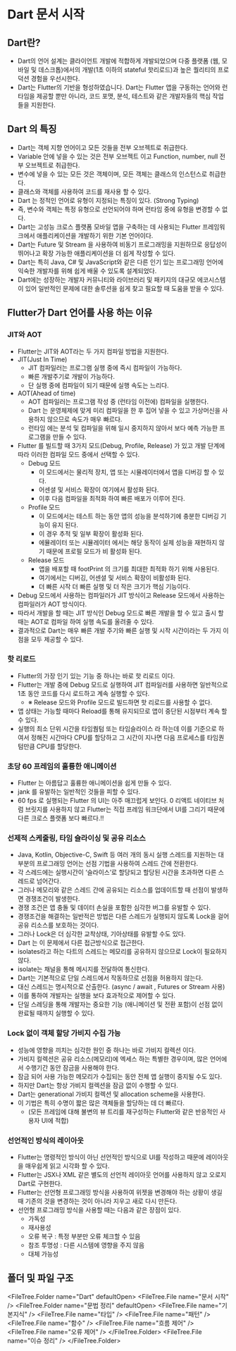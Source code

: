
# Dart 문서 시작

## Dart란?

- Dart의 언어 설계는 클라이언트 개발에 적합하게 개발되었으며 다중 플랫폼 (웹, 모바일 및 데스크톱)에서의 개발(1초 이하의 stateful 핫리로드)과 높은 퀄리티의 프로덕션 경험을 우선시한다.
- Dart는 Flutter의 기반을 형성하였습니다. Dart는 Flutter 앱을 구동하는 언어와 런타임을 제공할 뿐만 아니라, 코드 포맷, 분석, 테스트와 같은 개발자들의 핵심 작업들을 지원한다.

## Dart 의 특징

- Dart는 객체 지향 언어이고 모든 것들을 전부 오브젝트로 취급한다.
- Variable 안에 넣을 수 있는 것은 전부 오브젝트 이고 Function, number, null 전부 오브젝트로 취급한다.
- 변수에 넣을 수 있는 모든 것은 객체이며, 모든 객체는 클래스의 인스턴스로 취급한다.
- 클래스와 객체를 사용하여 코드를 재사용 할 수 있다.
- Dart 는 정적인 언어로 유형이 지정되는 특징이 있다. (Strong Typing)
- 즉, 변수와 객체는 특정 유형으로 선언되어야 하며 런타임 중에 유형을 변경할 수 없다.
- Dart는 고성능 크로스 플랫폼 모바일 앱을 구축하는 데 사용되는 Flutter 프레임워크에서 애플리케이션을 개발하기 위한 기본 언어이다.
- Dart는 Future 및 Stream 을 사용하여 비동기 프로그래밍을 지원하므로 응답성이 뛰어나고 확장 가능한 애플리케이션을 더 쉽게 작성할 수 있다.
- Dart는 특히 Java, C# 및 JavaScript와 같은 다른 인기 있는 프로그래밍 언어에 익숙한 개발자를 위해 쉽게 배울 수 있도록 설계되었다.
- Dart에는 성장하는 개발자 커뮤니티와 라이브러리 및 패키지의 대규모 에코시스템이 있어 일반적인 문제에 대한 솔루션을 쉽게 찾고 필요할 때 도움을 받을 수 있다.

## Flutter가 Dart 언어를 사용 하는 이유

### JIT와 AOT

- Flutter는 JIT와 AOT라는 두 가지 컴파일 방법을 지원한다.
- JIT(Just In Time)
  - JIT 컴파일러는 프로그램 실행 중에 즉시 컴파일이 가능하다.
  - 빠른 개발주기로 개발이 가능하다.
  - 단 실행 중에 컴파일이 되기 때문에 실행 속도는 느리다.
- AOT(Ahead of time)
  - AOT 컴파일러는 프로그램 작성 중 (런타임 이전에) 컴파일을 실행한다.
  - Dart 는 운영체제에 맞게 미리 컴파일을 한 후 집어 넣을 수 있고 가상머신을 사용하지 않으므로 속도가 매우 빠르다.
  - 런타임 에는 분석 및 컴파일을 위해 일시 중지하지 않아서 보다 예측 가능한 프로그램을 만들 수 있다.
- Flutter 를 빌드할 때 3가지 모드(Debug, Profile, Release) 가 있고 개발 단계에 따라 이러한 컴파일 모드 중에서 선택할 수 있다.
  - Debug 모드
    - 이 모드에서는 물리적 장치, 앱 또는 시뮬레이터에서 앱을 디버깅 할 수 있다.
    - 어센셜 및 서비스 확장이 여기에서 활성화 된다.
    - 이후 다음 컴파일을 최적화 하여 빠른 배포가 이루어 진다.
  - Profile 모드
    - 이 모드에서는 테스트 하는 동안 앱의 성능을 분석하기에 충분한 디버깅 기능이 유지 된다.
    - 이 경우 추적 및 일부 확장이 활성화 된다.
    - 에뮬레이터 또는 시뮬레이터 에서는 해당 동작이 실제 성능을 재현하지 않기 때문에 프로필 모드가 비 활성화 된다.
  - Release 모드
    - 앱을 배포할 때 footPrint 의 크기를 최대한 최적화 하기 위해 사용된다.
    - 여기에서는 디버깅, 어센셜 및 서비스 확장이 비활성화 된다.
    - 더 빠른 시작 더 빠른 실행 및 더 작은 크기가 핵심 기능이다.
- Debug 모드에서 사용하는 컴파일러가 JIT 방식이고 Release 모드에서 사용하는 컴파일러가 AOT 방식이다.
- 따라서 개발을 할 때는 JIT 방식인 Debug 모드로 빠른 개발을 할 수 있고 출시 할 때는 AOT로 컴파일 하여 실행 속도를 올려줄 수 있다.
- 결과적으로 Dart는 매우 빠른 개발 주기와 빠른 실행 및 시작 시간이라는 두 가지 이점을 모두 제공할 수 있다.

### 핫 리로드

- Flutter의 가장 인기 있는 기능 중 하나는 바로 핫 리로드 이다.
- Flutter는 개발 중에 Debug 모드로 실행하여 JIT 컴파일러를 사용하면 일반적으로 1초 동안 코드를 다시 로드하고 계속 실행할 수 있다.
  - ※ Release 모드와 Profile 모드로 빌드하면 핫 리로드를 사용할 수 없다.
- 앱 상태는 가능할 때마다 Reload를 통해 유지되므로 앱이 중단된 시점부터 계속 할 수 있다.
- 실행의 최소 단위 시간을 타임퀌텀 또는 타임슬라이스 라 하는데 이를 기준으로 하여서 정해진 시간마다 CPU를 할당하고 그 시간이 지나면 다음 프로세스를 타임퀀텀만큼 CPU를 할당한다.

### 초당 60 프레임의 훌륭한 애니메이션

- Flutter 는 아름답고 훌륭한 애니메이션을 쉽게 만들 수 있다.
- jank 를 유발하는 일반적인 것들을 피할 수 있다.
- 60 fps 로 실행되는 Flutter 의 UI는 아주 매끄럽게 보인다.
  0 리액트 네이티브 처럼 브릿지를 사용하지 않고 Flutter는 직접 프레임 워크단에서 UI를 그리기 때문에 다른 크로스 플랫폼 보다 빠르다.!!

### 선제적 스케줄링, 타임 슬라이싱 및 공유 리소스

- Java, Kotlin, Objective-C, Swift 등 여러 개의 동시 실행 스레드를 지원하는 대부분의 프로그래밍 언어는 선점 기법을 사용하여 스레드 간에 전환한다.
- 각 스레드에는 실행시간이 ‘슬라이스’로 할당되고 할당된 시간을 초과하면 다른 스레드로 넘어간다.
- 그러나 메모리와 같은 스레드 간에 공유되는 리소스를 업데이트할 때 선점이 발생하면 경쟁조건이 발생한다.
- 경쟁 조건은 앱 충돌 및 데이터 손실을 포함한 심각한 버그를 유발할 수 있다.
- 경쟁조건을 해결하는 일반적은 방법은 다른 스레드가 실행되지 않도록 Lock을 걸어 공유 리소스를 보호하는 것이다.
- 그러나 Lock은 더 심각한 교착상태, 기아상태를 유발할 수도 있다.
- Dart 는 이 문제에서 다른 접근방식으로 접근한다.
- isolates라고 하는 다트의 스레드는 메모리를 공유하지 않으므로 Lock이 필요하지 않다.
- isolate는 채널을 통해 메시지를 전달하여 통신한다.
- Dart는 기본적으로 단일 스레드에서 작동하므로 선점을 허용하지 않는다.
- 대신 스레드는 명시적으로 산출한다. (async / await , Futures or Stream 사용)
- 이를 통하여 개발자는 실행을 보다 효과적으로 제어할 수 있다.
- 단일 스레딩을 통해 개발자는 중요한 기능 (애니메이션 및 전환 포함)이 선점 없이 완료될 때까지 실행할 수 있다.

### Lock 없이 객체 할당 가비지 수집 가능

- 성능에 영향을 끼치는 심각한 원인 중 하나는 바로 가비지 컬렉션 이다.
- 가비지 컬렉션은 공유 리소스(메모리)에 엑세스 하는 특별한 경우이며, 많은 언어에서 수행기간 동안 잠금을 사용해야 한다.
- 잠금 되어 사용 가능한 메모리가 수집되는 동안 전체 앱 실행이 중지될 수도 있다.
- 하지만 Dart는 항상 가비지 컬렉션을 잠금 없이 수행할 수 있다.
- Dart는 generational 가비지 컬렉션 및 allocation scheme을 사용한다.
- 이 기법은 특히 수명이 짧은 많은 객체들을 할당하는 데 더 빠르다.
  - (모든 프레임에 대해 불변의 뷰 트리를 재구성하는 Flutter와 같은 반응적인 사용자 UI에 적합)

### 선언적인 방식의 레이아웃

- Flutter는 명령적인 방식이 아닌 선언적인 방식으로 UI를 작성하고 때문에 레이아웃을 매우쉽게 읽고 시각화 할 수 있다.
- Flutter는 JSX나 XML 같은 별도의 선언적 레이아웃 언어를 사용하지 않고 오로지 Dart로 구현한다.
- Flutter는 선언형 프로그래밍 방식을 사용하여 위젯을 변경해야 하는 상황이 생길 때 기존의 것을 변경하는 것이 아니라 지우고 새로 다시 만든다.
- 선언형 프로그래밍 방식을 사용할 때는 다음과 같은 장점이 있다.
  - 가독성
  - 재사용성
  - 오류 복구 : 특정 부분만 오류 체크할 수 있음
  - 참조 투명성 : 다른 시스템에 영향을 주지 않음
  - 대체 가능성

## 폴더 및 파일 구조

<FileTree.Folder name="Dart" defaultOpen>
  <FileTree.File name="문서 시작" />
  <FileTree.Folder name="문법 정리" defaultOpen>
    <FileTree.File name="기본지식" />
    <FileTree.File name="타입" />
    <FileTree.File name="패턴" />
    <FileTree.File name="함수" />
    <FileTree.File name="흐름 제어" />
    <FileTree.File name="오류 제어" />
  </FileTree.Folder>
  <FileTree.File name="이슈 정리" />
</FileTree.Folder>
